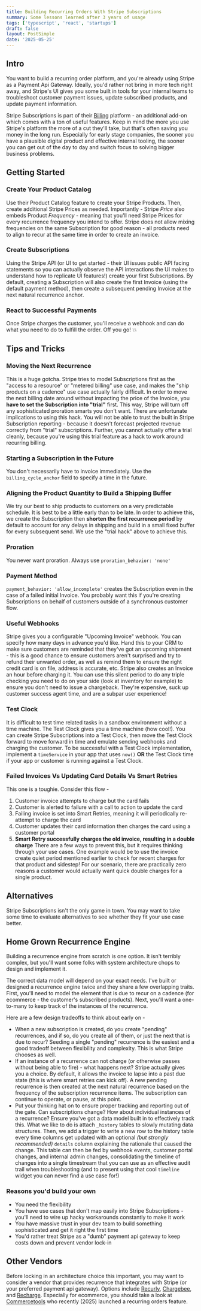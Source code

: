 ```yaml
---
title: Building Recurring Orders With Stripe Subscriptions
summary: Some lessons learned after 3 years of usage
tags: ['typescript', 'react', 'startups']
draft: false
layout: PostSimple
date: '2025-05-25'
---
```


## Intro

You want to build a recurring order platform, and you're already using Stripe as a Payment Api Gateway. Ideally, you'd rather not bring in more tech right away, and Stripe's UI gives you some built in tools for your internal teams to troubleshoot customer payment issues, update subscribed products, and update payment information.

Stripe Subscriptions is part of their [Billing](https://stripe.com/billing) platform - an additional add-on which comes with a ton of useful features. Keep in mind the more you use Stripe's platform the more of a cut they'll take, but that's often saving you money in the long run. Especially for early stage companies, the sooner you have a plausible digital product and effective internal tooling, the sooner you can get out of the day to day and switch focus to solving bigger business problems.

## Getting Started

### Create Your Product Catalog

Use their Product Catalog feature to create your Stripe Products. Then, create additional Stripe Prices as needed. Importantly - Stripe _Price_ also embeds Product _Frequency_ - meaning that you'll need Stripe Prices for every recurrence frequency you intend to offer. Stripe does not allow mixing frequencies on the same Subscription for good reason - all products need to align to recur at the same time in order to create an invoice.

### Create Subscriptions

Using the Stripe API (or UI to get started - their UI issues public API facing statements so you can actually observe the API interactions the UI makes to understand how to replicate UI features!) create your first Subscriptions. By default, creating a Subscription will also create the first Invoice (using the default payment method), then create a subsequent pending Invoice at the next natural recurrence anchor.

### React to Successful Payments

Once Stripe charges the customer, you'll receive a webhook and can do what you need to do to fulfill the order. Off you go! :boom:

## Tips and Tricks

### Moving the Next Recurrence

This is a huge gotcha. Stripe tries to model Subscriptions first as the "access to a resource" or "metered billing" use case, and makes the "ship products on a cadence" use case actually fairly difficult. In order to move the next billing date around without impacting the price of the Invoice, you **have to set the Subscription into "trial"** first. This way, Stripe will turn off any sophisticated proration smarts you don't want.
There are unfortunate implications to using this hack. You will not be able to trust the built in Stripe Subscription reporting - because it doesn't forecast projected revenue correctly from "trial" subscriptions. Further, you cannot actually offer a trial cleanly, because you're using this trial feature as a hack to work around recurring billing.

### Starting a Subscription in the Future

You don't necessarily have to invoice immediately. Use the `billing_cycle_anchor` field to specify a time in the future.

### Aligning the Product Quantity to Build a Shipping Buffer

We try our best to ship products to customers on a very predictable schedule. It is best to be a little early than to be late. In order to achieve this, we create the Subscription then **shorten the first recurrence period** by default to account for any delays in shipping and build in a small fixed buffer for every subsequent send. We use the "trial hack" above to achieve this.

### Proration

You never want proration. Always use `proration_behavior: 'none'`

### Payment Method

`payment_behavior: 'allow_incomplete'` creates the Subscription even in the case of a failed initial Invoice. You probably want this if you're creating Subscriptions on behalf of customers outside of a synchronous customer flow.

### Useful Webhooks

Stripe gives you a configurable "Upcoming Invoice" webhook. You can specify how many days in advance you'd like. Hand this to your CRM to make sure customers are reminded that they've got an upcoming shipment - this is a good chance to ensure customers aren't surprised and try to refund their unwanted order, as well as remind them to ensure the right credit card is on file, address is accurate, etc.
Stripe also creates an Invoice an hour before charging it. You can use this silent period to do any triple checking you need to do on your side (look at inventory for example) to ensure you don't need to issue a chargeback. They're expensive, suck up customer success agent time, and are a subpar user experience!

### Test Clock

It is difficult to test time related tasks in a sandbox environment without a time machine. The Test Clock gives you a time machine (how cool!). You can create Stripe Subscriptions into a Test Clock, then move the Test Clock forward to move forward in time and emulate sending webhooks and charging the customer. To be successful with a Test Clock implementation, implement a `timeService` in your app that uses `now()` **OR** the Test Clock time if your app or customer is running against a Test Clock.

### Failed Invoices Vs Updating Card Details Vs Smart Retries

This one is a toughie. Consider this flow -

1. Customer invoice attempts to charge but the card fails
2. Customer is alerted to failure with a call to action to update the card
3. Failing invoice is set into Smart Retries, meaning it will periodically re-attempt to charge the card
4. Customer updates their card information then charges the card using a customer portal
5. **Smart Retry successfully charges the old invoice, resulting in a double charge**
   There are a few ways to prevent this, but it requires thinking through your use cases. One example would be to use the invoice create quiet period mentioned earlier to check for recent charges for that product and sidestep! For our scenario, there are practically zero reasons a customer would actually want quick double charges for a single product.

## Alternatives

Stripe Subscriptions isn't the only game in town. You may want to take some time to evaluate alternatives to see whether they fit your use case better.

## Home Grown Recurrence Engine

Building a recurrence engine from scratch is one option. It isn't terribly complex, but you'll want some folks with system architecture chops to design and implement it.

The correct data model will depend on your exact needs. I've built or designed a recurrence engine twice and they share a few overlapping traits. First, you'll need to model the element that is due to recur on a cadence (for ecommerce - the customer's subscribed products). Next, you'll want a one-to-many to keep track of the instances of the recurrence.

Here are a few design tradeoffs to think about early on -

- When a new subscription is created, do you create "pending" recurrences, and if so, do you create all of them, or just the next that is due to recur? Seeding a single "pending" recurrence is the easiest and a good tradeoff between flexibility and complexity. This is what Stripe chooses as well.
- If an instance of a recurrence can not charge (or otherwise passes without being able to fire) - what happens next? Stripe actually gives you a choice. By default, it allows the invoice to lapse into a past due state (this is where smart retries can kick off). A new pending recurrence is then created at the next natural recurrence based on the frequency of the subscription recurrence items. The subscription can continue to operate, or pause, at this point.
- Put your thinking hat on to ensure proper tracking and reporting out of the gate. Can subscriptions change? How about individual instances of a recurrence? Ensure you've got a data model built in to effectively track this. What we like to do is attach `_history` tables to slowly mutating data structures. Then, we add a trigger to write a new row to the history table every time columns get updated with an optional _(but strongly recommended)_ `details` column explaining the rationale that caused the change. This table can then be fed by webhook events, customer portal changes, and internal admin changes, consolidating the timeline of changes into a single timestream that you can use as an effective audit trail when troubleshooting (and to present using that cool `timeline` widget you can never find a use case for!)

### Reasons you'd build your own

- You need the flexibility
- You have use cases that don't map easily into Stripe Subscriptions - you'll need to wire up hacky workarounds constantly to make it work
- You have massive trust in your dev team to build something sophisticated and get it right the first time
- You'd rather treat Stripe as a "dumb" payment api gateway to keep costs down and prevent vendor lock-in

## Other Vendors

Before locking in an architecture choice this important, you may want to consider a vendor that provides recurrence that integrates with Stripe (or your preferred payment api gateway). Options include [Recurly](https://recurly.com/), [Chargebee](https://www.chargebee.com/), and [Recharge](https://www.recharge.com/en/us). Especially for ecommerce, you should take a look at [Commercetools](https://commercetools.com/) who recently (2025) launched a recurring orders feature.
